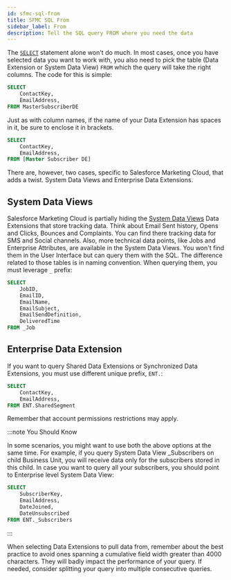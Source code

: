 ```yaml
---
id: sfmc-sql-from
title: SFMC SQL From
sidebar_label: From
description: Tell the SQL query FROM where you need the data
---
```



<LeadText content='Tell the SQL query FROM where you need the data' />

The [`SELECT`](./sfmc-sql-select.mdx) statement alone won't do much. In most cases, once you have selected data you want to work with, you also need to pick the table (Data Extension or System Data View) `FROM` which the query will take the right columns. The code for this is simple:

```sql {4} title="Get ContactKey and EmailAddress from Data Extension named MasterSubscriberDE"
SELECT
    ContactKey,
    EmailAddress,
FROM MasterSubscriberDE
```

Just as with column names, if the name of your Data Extension has spaces in it, be sure to enclose it in brackets.

```sql {4}
SELECT
    ContactKey,
    EmailAddress,
FROM [Master Subscriber DE]
```

There are, however, two cases, specific to Salesforce Marketing Cloud, that adds a twist. System Data Views and Enterprise Data Extensions.

## System Data Views

Salesforce Marketing Cloud is partially hiding the [System Data Views](../config/sfmc-config-system-data-views.mdx) Data Extensions that store tracking data. Think about Email Sent history, Opens and Clicks, Bounces and Complaints. You can find there tracking data for SMS and Social channels. Also, more technical data points, like Jobs and Enterprise Attributes, are available in the System Data Views. You won't find them in the User Interface but can query them with the SQL. The difference related to those tables is in naming convention. When querying them, you must leverage `_` prefix:

```sql {8}
SELECT
    JobID,
    EmailID,
    EmailName,
    EmailSubject,
    EmailSendDefinition,
    DeliveredTime
FROM _Job
```

## Enterprise Data Extension

If you want to query Shared Data Extensions or Synchronized Data Extensions, you must use different unique prefix, `ENT.`:

```sql {4}
SELECT
    ContactKey,
    EmailAddress,
FROM ENT.SharedSegment
```

Remember that account permissions restrictions may apply.

:::note You Should Know

In some scenarios, you might want to use both the above options at the same time. For example, if you query System Data View _Subscribers on child Business Unit, you will receive data only for the subscribers stored in this child. In case you want to query all your subscribers, you should point to Enterprise level System Data View:

```sql {6}
SELECT
    SubscriberKey,
    EmailAddress,
    DateJoined,
    DateUnsubscribed
FROM ENT._Subscribers
```

:::

When selecting Data Extensions to pull data from, remember about the best practice to avoid ones spanning a cumulative field width greater than 4000 characters. They will badly impact the performance of your query. If needed, consider splitting your query into multiple consecutive queries.